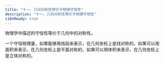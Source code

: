 ```yaml
---
title: "十一、几何对称性等价于物理守恒性"
description: "十一、几何对称性等价于物理守恒性"
i18nReady: true
---
```




物理学中描述的守恒性等价于几何中的对称性。

一个守恒物理量，如果能够用线段来表示，在几何坐标上是线对称的，如果可以用面积来表示，在几何坐标上是平面对称的，如果可以用体积来表示，在几何坐标上是立体对称的。

<br />
<LinkCard
  title="前往本章节讨论区"
  href="https://forum.unifiedfieldtheory.cn/questions/10010000000000139"
  description="看看大家阅读完本章之后都在讨论什么，并发表你自己的看法~"
  target="_blank"
/>
